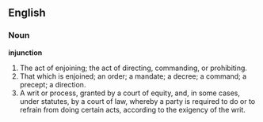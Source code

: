 ==English==

===Noun===

'''injunction'''

#The act of enjoining; the act of directing, commanding, or prohibiting.
#That which is enjoined; an order; a mandate; a decree; a command; a precept; a direction.
#A writ or process, granted by a court of equity, and, in some cases, under statutes, by a court of law, whereby a party is required to do or to refrain from doing certain acts, according to the exigency of the writ.